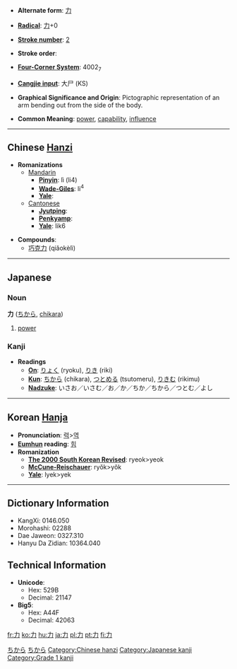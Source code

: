* '''Alternate form''': [[力]]

* '''[[Wiktionary:Chinese radical index| Radical]]''': [[Wiktionary:Chinese radical index 力|力]]+0

* '''[[Wiktionary:Chinese total strokes index|Stroke number]]''': [[Wiktionary:Chinese total strokes index 2|2]]

* '''Stroke order''': 

* '''[[Wiktionary:Chinese four corner index|Four-Corner System]]''': 4002<sub>7</sub>

* '''[[Wiktionary:Chinese Cangjie index|Cangjie input]]''': 大尸 (KS)

* '''Graphical Significance and Origin''': Pictographic representation of an arm bending out from the side of the body.

* '''Common Meaning''': [[power]], [[capability]], [[influence]]

----

== Chinese [[Hanzi]] ==

* '''Romanizations'''
** [[Mandarin]]
*** '''[[Pinyin]]''': lì (li4)
*** '''[[Wade-Giles]]''': li<sup>4</sup>
*** '''[[Yale]]''': 
**[[Cantonese]]
***'''[[Jyutping]]''':
***'''[[Penkyamp]]''': 
***'''[[Yale]]''': lik6

* '''Compounds''':
**[[巧克力]] (qiǎokèlì)

----

==Japanese==
[[Category:Japanese language|ちから]]
===Noun===
[[Category:Japanese nouns|ちから]]
'''力''' ([[ちから]], [[chikara]])

# [[power]]

===Kanji===
* '''Readings'''
** '''[[On]]''': [[りょく]] (ryoku), [[りき]] (riki)
** '''[[Kun]]''': [[ちから]] (chikara), [[つとめる]] (tsutomeru), [[りきむ]] (rikimu)
** '''[[Nadzuke]]''': いさお／いさむ／お／か／ちか／ちから／つとむ／よし

----

== Korean [[Hanja]] ==

* '''Pronunciation''': [[력]]>[[역]]
* '''[[Eumhun]] reading''': [[힘]]
* '''Romanization'''
** '''[[The 2000 South Korean Revised Romanization|The 2000 South Korean Revised]]''': ryeok>yeok
** '''[[McCune-Reischauer]]''': ryŏk>yŏk
** '''[[Yale]]''': lyek>yek
----

== Dictionary Information ==

* KangXi: 0146.050
* Morohashi: 02288
* Dae Jaweon: 0327.310
* Hanyu Da Zidian: 10364.040

== Technical Information ==

* '''Unicode''':
** Hex: 529B
** Decimal: 21147
* '''Big5''':
** Hex: A44F
** Decimal: 42063

[[Category:Chinese hanzi]]
[[Category:Japanese kanji]]
[[Category:Grade 1 kanji]]

[[fr:力]]
[[ko:力]]
[[hu:力]]
[[ja:力]]
[[pl:力]]
[[pt:力]]
[[fi:力]]